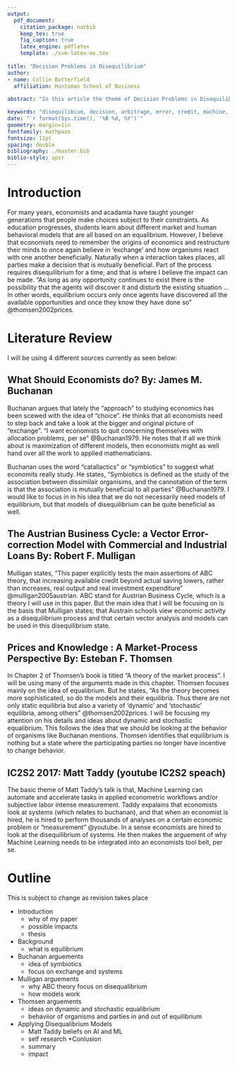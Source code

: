```yaml
---
output: 
  pdf_document:
    citation_package: natbib
    keep_tex: true
    fig_caption: true
    latex_engine: pdflatex
    template: ./svm-latex-ms.tex
    
title: "Decision Problems in Disequilibrium"
author:
- name: Collin Butterfield
  affiliation: Huntsman School of Business
  
abstract: "In this article the theme of Decision Problems in Disequilibrium will be discussed. I will look at why more research and models should leverage disequilibrium rather than equilibrium; and how that can impact society. This paper will be a parralell to Buchanan's paper on "What Should Economists Do?" and his ideas about how the approach to economics needs to take a step back and look at exchange and realationships rather than choice contrained by resources."

keywords: "disequilibium, decision, arbitrage, error, credit, machine, learning, equilibrium, behavior, system"
date: "`r format(Sys.time(), '%B %d, %Y')`"
geometry: margin=1in
fontfamily: mathpazo
fontsize: 11pt
spacing: double
bibliography: ./master.bib
biblio-style: apsr
---
```



>  

# Introduction

For many years, economists and acadamia have taught younger generations that people make choices subject to their constraints. As education progresses, students learn about different market and human behavioral models that are all based on an equalibrium. However, I believe that economists need to remember the origins of economics and restructure their minds to once again believe in 'exchange' and how organisms react with one another beneficially. Naturally when a interaction takes places, all parties make a decision that is mutually beneficial. Part of the process requires disequilibrium for a time; and that is where I believe the impact can be made. "As long as any opportunity continues to exist there is the possibility that the agents will discover it and disturb the existing situation ... In other words, equilibrium occurs only once agents have discovered all the available opportunities and once they know they have done so" @thomsen2002prices. 

# Literature Review

I will be using 4 different sources currently as seen below:

## What Should Economists do? By: James M. Buchanan

Buchanan argues that lately the "approach" to studying economics has been scewed with the idea of "choice". He thinks that all economists need to step back and take a look at the bigger and original picture of "exchange". "I want economists to quit concerning themselves with allocation problems, per se" @Buchanan1979. He notes that if all we think about is maximization of different models, then economists might as well hand over all the work to applied mathematicians.

Buchanan uses the word "catallactics" or "symbiotics" to suggest what economits really study. He states, "Symbiotics is defined as the study of the association between dissimilair organisims, and the cannotation of the term is that the association is mutually beneficial to all parties" @Buchanan1979.  I would like to focus in in his idea that we do not necessarily need models of equilibrium, but that models of disequilibrium can be quite beneficial as well.  

## The Austrian Business Cycle: a Vector Error-correction Model with Commercial and Industrial Loans By: Robert F. Mulligan 

Mulligan states, "This paper explicitly tests the main assertions of ABC theory, that increasing available credit beyond actual saving lowers, rather than increases, real output and real investment expenditure" @mulligan2005austrian. ABC stand for Austrian Business Cycle, which is a theory I will use in this paper. But the main idea that I will be focusing on is the basis that Mulligan states; that Austrain schools view economic activity as a disequilibrium process and that certain vector analysis and models can be used in this disequilibrium state.

##  Prices and Knowledge : A Market-Process Perspective By: Esteban F. Thomsen

In Chapter 2 of Thomsen's book is titled "A theory of the market process". I will be using many of the arguments made in this chapter. Thomsen focuses mainly on the idea of equalibrium. But he states, "As the theory becomes more sophisticated, so do the models and their equilibria. Thus there are not only static equilibria but also a variety of ‘dynamic’ and ‘stochastic’ equilibria, among others" @thomsen2002prices. I will be focusing my attention on his details and ideas about dynamic and stochastic equalibrium. This follows the idea that we should be looking at the behavior of organisms like Buchanan mentions. Thomsen identifies that equilibrium is nothing but a state where the participating parties no longer have incentive to change behavior. 

## IC2S2 2017: Matt Taddy (youtube IC2S2 speach)

The basic theme of Matt Taddy's talk is that, Machine Learning can automate and accelerate tasks in applied econometric workflows and/or subjective labor intense measurement. Taddy expalains that economists look at systems (which relates to buchanan), and that when an economist is hired, he is hired to perform thousands of analyses on a certain economic problem or "measurement" @youtube. In a sense economists are hired to look at the disequilibrium of systems. He then makes the arguement of why Machine Learning needs to be integrated into an economists tool belt, per se. 

# Outline

This is subject to change as revision takes place

* Introduction
    + why of my paper
    + possible impacts
    + thesis
* Background
    + what is equilibrium
* Buchanan arguements
    + idea of symbiotics
    + focus on exchange and systems
* Mulligan arguements
    + why ABC theory focus on disequalibrium
    + how models work
* Thomsen arguements
    + ideas on dynamic and stochastic equalibrium
    + behaviior of organisms and parties in and out of equilibrium
* Applying Disequalibrium Models
    + Matt Taddy beliefs on AI and ML
    + self research
*Conlusion
    + summary
    + impact
    
<!--
# References
\setlength{\parindent}{-0.2in}
\setlength{\leftskip}{0.2in}
\setlength{\parskip}{8pt}
\vspace*{-0.2in}
\noindent
-->

